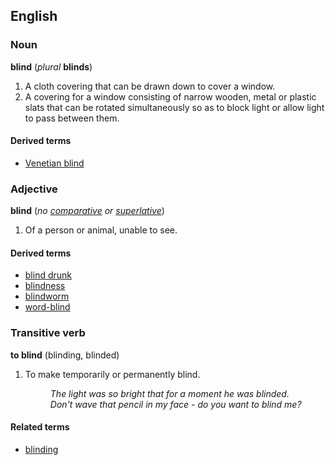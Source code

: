 ==English==
===Noun===
'''blind''' (''plural'' '''blinds''')

#A cloth covering that can be drawn down to cover a window.
#A covering for a window consisting of narrow wooden, metal or plastic slats that can be rotated simultaneously so as to block light or allow light to pass between them.

====Derived terms====
*[[Venetian blind]]

===Adjective===
'''blind''' (''no [[comparative]] or [[superlative]]'')

#Of a person or animal, unable to see.

====Derived terms====
*[[blind drunk]]
*[[blindness]]
*[[blindworm]]
*[[word-blind]]

===Transitive verb===
'''to blind''' (blinding, blinded)

#To make temporarily or permanently blind.
#:''The light was so bright that for a moment he was blinded.''
#:''Don't wave that pencil in my face - do you want to blind me?''

====Related terms====
*[[blinding]]<!--adjective-->